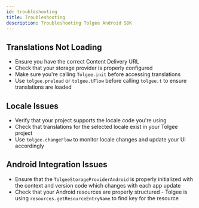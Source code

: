 ```yaml
---
id: troubleshooting
title: Troubleshooting
description: Troubleshooting Tolgee Android SDK
---
```


## Translations Not Loading

- Ensure you have the correct Content Delivery URL
- Check that your storage provider is properly configured
- Make sure you're calling `Tolgee.init` before accessing translations
- Use `tolgee.preload` or `tolgee.tFlow` before calling `tolgee.t` to ensure translations are loaded

## Locale Issues

- Verify that your project supports the locale code you're using
- Check that translations for the selected locale exist in your Tolgee project
- Use `tolgee.changeFlow` to monitor locale changes and update your UI accordingly

## Android Integration Issues

- Ensure that the `TolgeeStorageProviderAndroid` is properly initialized with the context and version code which changes with each app update
- Check that your Android resources are properly structured - Tolgee is using `resources.getResourceEntryName` to find key for the resource

